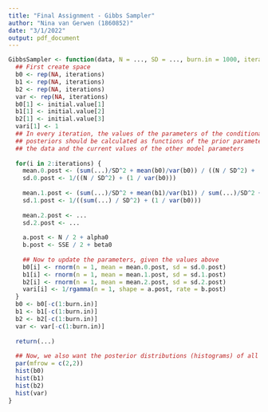 ```yaml
---
title: "Final Assignment - Gibbs Sampler"
author: "Nina van Gerwen (1860852)"
date: "3/1/2022"
output: pdf_document
---
```


```r

GibbsSampler <- function(data, N = ..., SD = ..., burn.in = 1000, iterations = 10000, initial.values) {
  ## First create space
  b0 <- rep(NA, iterations)
  b1 <- rep(NA, iterations)
  b2 <- rep(NA, iterations)
  var <- rep(NA, iterations)
  b0[1] <- initial.value[1]
  b1[1] <- initial.value[2]
  b2[1] <- initial.value[3]
  vari[1] <- 1
  ## In every iteration, the values of the parameters of the conditional
  ## posteriors should be calculated as functions of the prior parameters,
  ## the data and the current values of the other model parameters
  
  for(i in 2:iterations) {
    mean.0.post <- (sum(...)/SD^2 + mean(b0)/var(b0)) / ((N / SD^2) + (1 / var(b0)))
    sd.0.post <- 1/((N / SD^2) + (1 / var(b0)))
    
    mean.1.post <- (sum(...)/SD^2 + mean(b1)/var(b1)) / sum(...)/SD^2 + (1 / var(b1))
    sd.1.post <- 1/((sum(...) / SD^2) + (1 / var(b0)))
    
    mean.2.post <- ...
    sd.2.post <- ...
    
    a.post <- N / 2 + alpha0
    b.post <- SSE / 2 + beta0
    
    ## Now to update the parameters, given the values above
    b0[i] <- rnorm(n = 1, mean = mean.0.post, sd = sd.0.post)
    b1[i] <- rnorm(n = 1, mean = mean.1.post, sd = sd.1.post)
    b2[i] <- rnorm(n = 1, mean = mean.2.post, sd = sd.2.post)
    vari[i] <- 1/rgamma(n = 1, shape = a.post, rate = b.post)
  }
  b0 <- b0[-c(1:burn.in)]
  b1 <- b1[-c(1:burn.in)]
  b2 <- b2[-c(1:burn.in)]
  var <- var[-c(1:burn.in)]
  
  return(...)
  
  ## Now, we also want the posterior distributions (histograms) of all parameters
  par(mfrow = c(2,2))
  hist(b0)
  hist(b1)
  hist(b2)
  hist(var)
}

```

